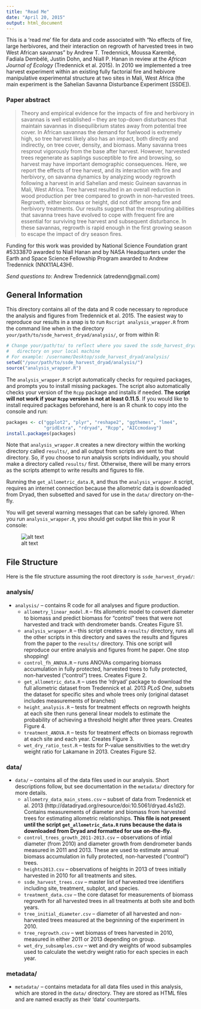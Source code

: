 ```yaml
---
title: "Read Me"
date: "April 20, 2015"
output: html_document
---
```

This is a 'read me' file for data and code associated with "No effects of fire, large herbivores, and their interaction on regrowth of harvested trees in two West African savannas" by Andrew T. Tredennick,  Moussa Karembé, Fadiala Dembélé, Justin Dohn, and Niall P. Hanan in review at the _African Journal of Ecology_ (Tredennick et al. 2015). In 2010 we implemented a tree harvest experiment within an existing fully factorial fire and hebivore manipulative experimental structure at two sites in Mali, West Africa (the main experiment is the Sahelian Savanna Disturbance Experiment [SSDE]).

### Paper abstract
>Theory and empirical evidence for the impacts of fire and herbivory in savannas is well established – they are top-down disturbances that maintain savannas in disequilibrium states away from potential tree cover. In African savannas the demand for fuelwood is extremely high, so tree harvest likely also has an impact, both directly and indirectly, on tree cover, density, and biomass. Many savanna trees resprout vigorously from the base after harvest. However, harvested trees regenerate as saplings susceptible to fire and browsing, so harvest may have important demographic consequences. Here, we report the effects of tree harvest, and its interaction with fire and herbivory, on savanna dynamics by analyzing woody regrowth following a harvest in arid Sahelian and mesic Guinean savannas in Mali, West Africa. Tree harvest resulted in an overall reduction in wood production per tree compared to growth in non-harvested trees. Regrowth, either biomass or height, did not differ among fire and herbivory treatments. Our results suggest that the resprouting abilities that savanna trees have evolved to cope with frequent fire are essential for surviving tree harvest and subsequent disturbance. In these savannas, regrowth is rapid enough in the first growing season to escape the impact of dry season fires.

Funding for this work was provided by National Science Foundation grant #5333870 awarded to Niall Hanan and by NASA Headquarters under the Earth and Space Science Fellowship Program awarded to Andrew Tredennick (NNX11AL43H).

_Send questions to_: Andrew Tredennick (atredenn@gmail.com)

General Information
-------------------
This directory contains all of the data and R code necessary to reproduce the analysis and figures from Tredennick et al. 2015. The easiest way to reproduce our results in a snap is to run ``Rscript analysis_wrapper.R`` from the command line when in the directory ``your/path/to/ssde_harvest_dryad/analysis/``, or from within R:

``` r
# Change your/path/to/ to reflect where you saved the ssde_harvest_dryad/
#   directory on your local machine
# For example: /username/Desktop/ssde_harvest_dryad/analysis/
setwd("/your/path/to/ssde_harvest_dryad/analysis/")
source("analysis_wrapper.R")
```

The ``analysis_wrapper.R`` script automatically checks for required packages, and prompts you to install missing packages. The script also automatically checks your version of the ``Rcpp`` package and installs if needed. __The script will not work if your ``Rcpp`` version is not at least 0.11.5__. If you would like to install required packages beforehand, here is an R chunk to copy into the console and run:

``` r
packages <- c("ggplot2", "plyr", "reshape2", "ggthemes", "lme4", 
              "gridExtra", "rdryad", "Rcpp", "AICcmodavg")
install.packages(packages)
```

Note that ``analysis_wrapper.R`` creates a new directory within the working directory called ``results/``, and all output from scripts are sent to that directory. So, if you choose to run analysis scripts individually, you should make a directory called ``results/`` first. Otherwise, there will be many errors as the scripts attempt to write results and figures to file.

Running the ``get_allometric_data.R``, and thus the ``analysis_wrapper.R`` script, requires an internet connection because the allometric data is downloaded from Dryad, then subsetted and saved for use in the ``data/`` directory on-the-fly.

You will get several warning messages that can be safely ignored. When you run ``analysis_wrapper.R``, you should get output like this in your R console:

![alt text](screenshot.png)

File Structure
--------------
Here is the file structure assuming the root directory is ``ssde_harvest_dryad/``:

### analysis/
* ``analysis/`` -- contains R code for all analyses and figure production. 
    + ``allometry_linear_model.R`` -- fits allometric model to convert diameter to biomass and predict biomass for "control" trees that were not harvested and track with dendrometer bands. Creates Figure S1.
    + ``analysis_wrapper.R`` -- this script creates a ``results/`` directory, runs all the other scripts in this directory and saves the results and figures from the paper to the ``results/`` directory. This one script will reproduce our entire analysis and figures fromt he paper. One stop shopping!
    + ``control_fh_ANOVA.R`` -- runs ANOVAs comparing biomass accumulation in fully protected, harvested trees to fully protected, non-harvested ("control") trees. Creates Figure 2.
    + ``get_allometric_data.R`` -- uses the 'rdryad' package to download the full allometric dataset from Tredennick et al. 2013 _PLoS One_, subsets the dataset for specific sites and whole trees only (original dataset includes measurements of branches)
    + ``height_analysis.R`` -- tests for treatment effects on regrowth heights at each site then runs general linear models to estimate the probability of achieving a threshold height after three years. Creates Figure 4.
    + ``treatment_ANOVA.R`` -- tests for treatment effects on biomass regrowth at each site and each year. Creates Figure 3.
    + ``wet_dry_ratio_test.R`` -- tests for P-value sensitivities to the wet:dry weight ratio for Lakamane in 2013. Creates Figure S2.

### data/
* ``data/`` -- contains all of the data files used in our analysis. Short descriptions follow, but see documentation in the ``metadata/`` directory for more details. 
    + ``allometry_data_main_stems.csv`` -- subset of data from Tredennick et al. 2013 (http://datadryad.org/resource/doi:10.5061/dryad.4s1d2). Contains measurements of diameter and biomass from harvested trees for estimating allometric relationships. **This file is not present until the script ``get_allometric_data.R`` runs because the data is downloaded from Dryad and formatted for use on-the-fly.**
    + ``control_trees_growth_2011-2013.csv`` -- observations of intial diameter (from 2010) and diameter growth from dendrometer bands measured in 2011 and 2013. These are used to estimate annual biomass accumulation in fully protected, non-harvested ("control") trees.
    + ``heights2013.csv`` -- observations of heights in 2013 of trees initially harvested in 2010 for all treatments and sites.
    + ``ssde_harvest_trees.csv`` -- master list of harvested tree identifiers including site, treatment, subplot, and species.
    + ``treatment_data.csv`` -- the core dataset for measurements of biomass regrowth for all harvested trees in all treatments at both site and both years.
    + ``tree_initial_diameter.csv`` -- diameter of all harvested and non-harvested trees measured at the begninning of the experiment in 2010.
    + ``tree_regrowth.csv`` -- wet biomass of trees harvested in 2010, measured in either 2011 or 2013 depending on group.
    + ``wet_dry_subsamples.csv`` -- wet and dry weights of wood subsamples used to calculate the wet:dry weight ratio for each species in each year.

### metadata/
* ``metadata/`` -- contains metadata for all data files used in this analysis, which are stored in the ``data/`` directory. They are stored as HTML files and are named exactly as their 'data' counterparts.
